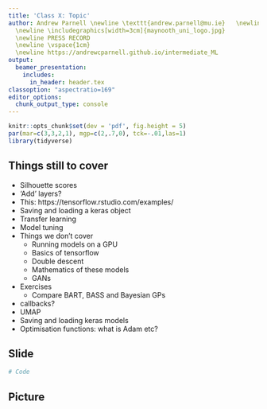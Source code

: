 ```yaml
---
title: 'Class X: Topic'
author: Andrew Parnell \newline \texttt{andrew.parnell@mu.ie}   \newline \vspace{1cm}
  \newline \includegraphics[width=3cm]{maynooth_uni_logo.jpg}
  \newline PRESS RECORD 
  \newline \vspace{1cm}
  \newline https://andrewcparnell.github.io/intermediate_ML
output:
  beamer_presentation:
    includes:
      in_header: header.tex
classoption: "aspectratio=169"
editor_options: 
  chunk_output_type: console
---
```


```r
knitr::opts_chunk$set(dev = 'pdf', fig.height = 5)
par(mar=c(3,3,2,1), mgp=c(2,.7,0), tck=-.01,las=1)
library(tidyverse)
```

## Things still to cover

-  Silhouette scores
-  'Add' layers?
-  This: https://tensorflow.rstudio.com/examples/
-  Saving and loading a keras object
-  Transfer learning
-  Model tuning
-  Things we don't cover 
	-  Running models on a GPU
	-  Basics of tensorflow
	-  Double descent
	-  Mathematics of these models
	-  GANs
-  Exercises
	-  Compare BART, BASS and Bayesian GPs
-  callbacks?
-  UMAP
-  Saving and loading keras models
-  Optimisation functions: what is Adam etc?

## Slide

```r
# Code
```

## Picture

\centering\includegraphics[width=3cm]{maynooth_uni_logo.jpg}

\let\thefootnote\relax\footnotetext{\tiny From URL}

